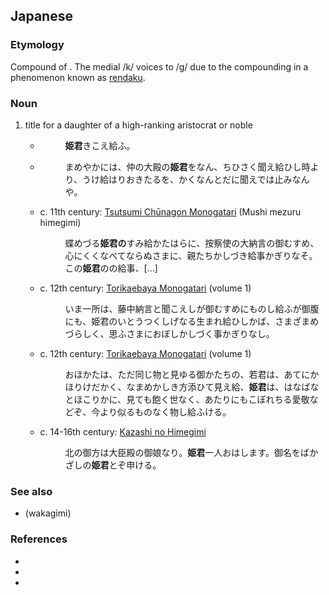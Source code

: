 ==Japanese==
{{ja-kanjitab|ひめ|きみ|k2=ぎみ|yomi=k|r=y}}

===Etymology===
Compound of {{compound|姫|tr1=hime|t1=princess|君|tr2=kimi|t2=lord|lang=ja}}. The medial /k/ voices to /g/ due to the compounding in a phenomenon known as [[w:Rendaku|rendaku]].

===Noun===
{{ja-noun|ひめぎみ}}

# title for a daughter of a high-ranking aristocrat or noble
#* {{RQ:Utsubo Monogatari|Tadakoso}}
#*: '''姫君'''きこえ給ふ。
#* {{RQ:Utsubo Monogatari|Fujiwara no Kimi}}
#*: まめやかには、仲の大殿の'''姫君'''をなん、ちひさく聞え給ひし時より、うけ給はりおきたるを、かくなんとだに聞えでは止みなんや。
#* c. 11th century: [[w:Tsutsumi Chūnagon Monogatari|Tsutsumi Chūnagon Monogatari]] (Mushi mezuru himegimi)
#*: 蝶めづる'''姫君の'''すみ給かたはらに、按察使の大納言の御むすめ、心にくくなべてならぬさまに、親たちかしづき給事かぎりなそ。この'''姫君'''のの給事、[...]
#* c. 12th century: [[w:Torikaebaya Monogatari|Torikaebaya Monogatari]] (volume 1)
#*: いま一所は、藤中納言と聞こえしが御むすめにものし給ふが御腹にも、姫君のいとうつくしげなる生まれ給ひしかば、さまざまめづらしく、思ふさまにおぼしかしづく事かぎりなし。
#* c. 12th century: [[w:Torikaebaya Monogatari|Torikaebaya Monogatari]] (volume 1)
#*: おほかたは、ただ同じ物と見ゆる御かたちの、若君は、あてにかほりけだかく、なまめかしき方添ひて見え給、'''姫君'''は、はなばなとほこりかに、見ても飽く世なく、あたりにもこぼれちる愛敬などぞ、今より似るものなく物し給ふける。
#* c. 14-16th century: [[w:Kazashi no Himegimi|Kazashi no Himegimi]]
#*: 北の御方は大臣殿の御娘なり。'''姫君'''一人おはします。御名をばかざしの'''姫君'''とぞ申ける。

===See also===
* {{l|ja|若君}} (wakagimi)

===References===
* {{cite-book
|last=Ichiko
|first=Teiji
|coauthors=Osamu Akiya, Taizō Sawai, Kazuo Tajima, Kazuo Tokuda
|title=Shin Nihon Koten Bungaku Taikei: Muromachi Monogatari Shū (Jō)
|publisher=[[w:Iwanami Shoten Publishing|Iwanami Shoten]]
|date=1989
|pages=291-309
|language=Japanese
|isbn=4-00-240054-9
}}
* {{R:Utsubo Monogatari 1}}
* {{cite-book
|last=Ōtsuki
|first=Osamu
|coauthors=Gen'e Imai, Sumiaki Morishita, Masao Karashima
|title=Shin Nihon Koten Bungaku Taikei 26: Tsutsumi Chūnagon Monogatari, Torikaebaya Monogatari
|publisher=[[w:Iwanami Shoten Publishing|Iwanami Shoten]]
|year=1992
|location=[[w:Tōkyō|Tōkyō]]
|language=Japanese
|isbn=4-00-240026-3
}}